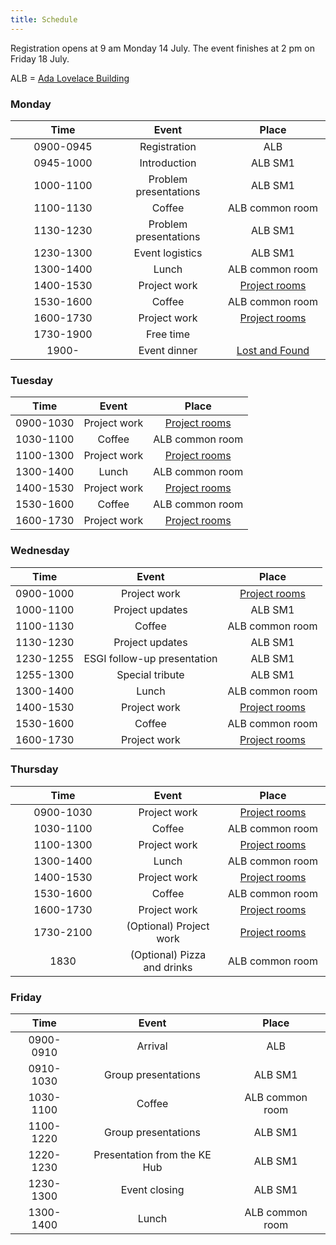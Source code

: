 ```yaml
---
title: Schedule
---
```


Registration opens at 9 am Monday 14 July.  The event
finishes at 2 pm on Friday 18 July.

ALB = [Ada Lovelace Building](/venue.qmd)

### Monday

| Time | Event | Place |
|:------:|:------:|:------:|
|0900-0945| Registration | ALB |
|0945-1000| Introduction | ALB SM1 |
|1000-1100| Problem presentations |  ALB SM1 |
|1100-1130| Coffee | ALB common room |
|1130-1230| Problem presentations | ALB SM1 |
|1230-1300| Event logistics | ALB SM1 |
|1300-1400| Lunch | ALB common room |
|1400-1530| Project work | [Project rooms](/participants.qmd) |
|1530-1600| Coffee | ALB common room |
|1600-1730| Project work | [Project rooms](/participants.qmd) |
|1730-1900| Free time |  |
|1900- | Event dinner | [Lost and Found](https://www.lostandfoundbristol.co.uk/) |


### Tuesday

| Time | Event | Place |
|:------:|:------:|:------:|
|0900-1030| Project work | [Project rooms](/participants.qmd) |
|1030-1100| Coffee | ALB common room |
|1100-1300| Project work | [Project rooms](/participants.qmd) |
|1300-1400| Lunch | ALB common room |
|1400-1530| Project work | [Project rooms](/participants.qmd) |
|1530-1600| Coffee | ALB common room |
|1600-1730| Project work | [Project rooms](/participants.qmd) |

### Wednesday

| Time | Event | Place |
|:------:|:------:|:------:|
|0900-1000| Project work | [Project rooms](/participants.qmd) |
|1000-1100| Project updates | ALB SM1 |
|1100-1130| Coffee | ALB common room |
|1130-1230| Project updates | ALB SM1 |
|1230-1255| ESGI follow-up presentation | ALB SM1 |
|1255-1300| Special tribute | ALB SM1 |
|1300-1400| Lunch | ALB common room |
|1400-1530| Project work | [Project rooms](/participants.qmd) |
|1530-1600| Coffee | ALB common room |
|1600-1730| Project work | [Project rooms](/participants.qmd) |

### Thursday

| Time | Event | Place |
|:------:|:------:|:------:|
|0900-1030 | Project work | [Project rooms](/participants.qmd) |
|1030-1100 | Coffee | ALB common room |
|1100-1300 | Project work | [Project rooms](/participants.qmd) |
|1300-1400 | Lunch | ALB common room |
|1400-1530 | Project work | [Project rooms](/participants.qmd) |
|1530-1600 | Coffee | ALB common room |
|1600-1730 | Project work | [Project rooms](/participants.qmd) |
|1730-2100 | (Optional) Project work | [Project rooms](/participants.qmd) |
|1830 | (Optional) Pizza and drinks | ALB common room |

### Friday

| Time | Event | Place |
|:------:|:------:|:------:|
|0900-0910| Arrival | ALB |
|0910-1030| Group presentations | ALB SM1 |
|1030-1100| Coffee | ALB common room |
|1100-1220| Group presentations | ALB SM1 |
|1220-1230| Presentation from the KE Hub | ALB SM1 |
|1230-1300| Event closing | ALB SM1 |
|1300-1400| Lunch | ALB common room |
